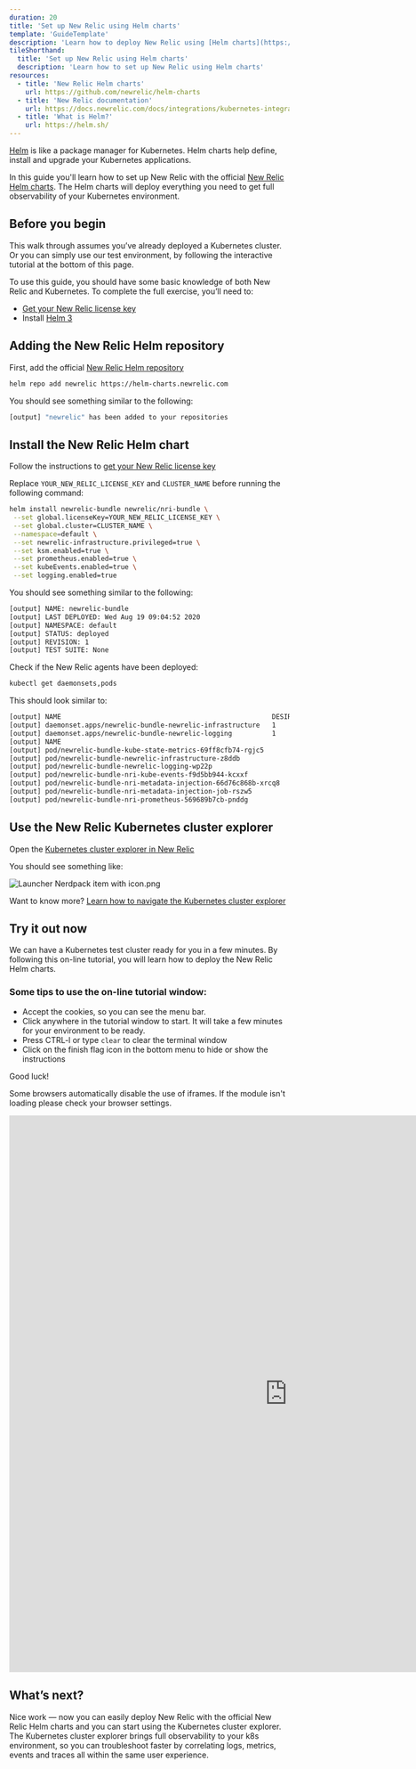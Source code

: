```yaml
---
duration: 20
title: 'Set up New Relic using Helm charts'
template: 'GuideTemplate'
description: 'Learn how to deploy New Relic using [Helm charts](https://github.com/newrelic/helm-charts).'
tileShorthand:
  title: 'Set up New Relic using Helm charts'
  description: 'Learn how to set up New Relic using Helm charts'
resources:
  - title: 'New Relic Helm charts'
    url: https://github.com/newrelic/helm-charts
  - title: 'New Relic documentation'
    url: https://docs.newrelic.com/docs/integrations/kubernetes-integration/installation/install-kubernetes-integration-using-helm
  - title: 'What is Helm?'
    url: https://helm.sh/
---
```


<Intro>

[Helm](https://helm.sh/) is like a package manager for Kubernetes. Helm charts help define, install and upgrade your Kubernetes applications.

In this guide you'll learn how to set up New Relic with the official [New Relic Helm charts](https://github.com/newrelic/helm-charts).
The Helm charts will deploy everything you need to get full observability of your Kubernetes environment.

</Intro>

## Before you begin

This walk through assumes you’ve already deployed a Kubernetes cluster. Or you can simply use our test environment, by following the interactive tutorial at the bottom of this page.

To use this guide, you should have some basic knowledge of both New Relic and Kubernetes. To complete the full exercise, you’ll need to:

- [Get your New Relic license key](https://docs.newrelic.com/docs/accounts/accounts-billing/account-setup/new-relic-license-key)
- Install [Helm 3](https://helm.sh/docs/intro/install/)

<Steps>
<Step>

## Adding the New Relic Helm repository

First, add the official [New Relic Helm repository](https://github.com/newrelic/helm-charts)

```bash
helm repo add newrelic https://helm-charts.newrelic.com
```

You should see something similar to the following:

```bash copyable=false
[output] "newrelic" has been added to your repositories
```

</Step>
<Step>

## Install the New Relic Helm chart

Follow the instructions to [get your New Relic license key](https://docs.newrelic.com/docs/accounts/accounts-billing/account-setup/new-relic-license-key)

Replace `YOUR_NEW_RELIC_LICENSE_KEY` and `CLUSTER_NAME` before running the following command:

```bash
helm install newrelic-bundle newrelic/nri-bundle \
 --set global.licenseKey=YOUR_NEW_RELIC_LICENSE_KEY \
 --set global.cluster=CLUSTER_NAME \
 --namespace=default \
 --set newrelic-infrastructure.privileged=true \
 --set ksm.enabled=true \
 --set prometheus.enabled=true \
 --set kubeEvents.enabled=true \
 --set logging.enabled=true
```

You should see something similar to the following:

```bash copyable=false
[output] NAME: newrelic-bundle
[output] LAST DEPLOYED: Wed Aug 19 09:04:52 2020
[output] NAMESPACE: default
[output] STATUS: deployed
[output] REVISION: 1
[output] TEST SUITE: None
```

Check if the New Relic agents have been deployed:

```bash
kubectl get daemonsets,pods
```

This should look similar to:

```bash copyable=false
[output] NAME                                                     DESIRED   CURRENT   READY   UP-TO-DATE   AVAILABLE   NODE SELECTOR   AGE
[output] daemonset.apps/newrelic-bundle-newrelic-infrastructure   1         1         1       1            1           <none>          2m53s
[output] daemonset.apps/newrelic-bundle-newrelic-logging          1         1         1       1            1           <none>          2m53s
[output] NAME                                                          READY   STATUS      RESTARTS   AGE
[output] pod/newrelic-bundle-kube-state-metrics-69ff8cfb74-rgjc5       1/1     Running     0          2m53s
[output] pod/newrelic-bundle-newrelic-infrastructure-z8ddb             1/1     Running     0          2m53s
[output] pod/newrelic-bundle-newrelic-logging-wp22p                    1/1     Running     0          2m53s
[output] pod/newrelic-bundle-nri-kube-events-f9d5bb944-kcxxf           2/2     Running     0          2m53s
[output] pod/newrelic-bundle-nri-metadata-injection-66d76c868b-xrcq8   1/1     Running     0          2m53s
[output] pod/newrelic-bundle-nri-metadata-injection-job-rszw5          0/1     Completed   0          2m53s
[output] pod/newrelic-bundle-nri-prometheus-569689b7cb-pnddg           1/1     Running     0          2m53s
```

</Step>
<Step>

## Use the New Relic Kubernetes cluster explorer

Open the [Kubernetes cluster explorer in New Relic](https://one.newrelic.com/launcher/k8s-cluster-explorer-nerdlet.cluster-explorer-launcher?pane=eyJuZXJkbGV0SWQiOiJrOHMtY2x1c3Rlci1leHBsb3Jlci1uZXJkbGV0Lms4cy1jbHVzdGVyLWxpc3QifQ==)

You should see something like:

![Launcher Nerdpack item with icon.png](../../images/kubernetes-helm-deployment/k8s-cluster-explorer.png)

Want to know more? [Learn how to navigate the Kubernetes cluster explorer](https://docs.newrelic.com/docs/integrations/kubernetes-integration/understand-use-data/kubernetes-cluster-explorer)

</Step>
</Steps>

## Try it out now

We can have a Kubernetes test cluster ready for you in a few minutes. By following this on-line tutorial, you will learn how to deploy the New Relic Helm charts.

### Some tips to use the on-line tutorial window:

- Accept the cookies, so you can see the menu bar.
- Click anywhere in the tutorial window to start. It will take a few minutes for your environment to be ready.
- Press CTRL-l or type `clear` to clear the terminal window
- Click on the finish flag icon in the bottom menu to hide or show the instructions

Good luck!

<Callout variant="important">

Some browsers automatically disable the use of iframes. If the module isn't loading
please check your browser settings.

</Callout>

<iframe
  title="Instruct K8s Helm Module"
  width="1000"
  height="1000"
  sandbox="allow-same-origin allow-scripts allow-popups allow-forms"
  src="https://play.instruqt.com/embed/newrelic/tracks/nr-k8s-helm?token=em_jmayburfxytzsh6m&show_challenges=true"
  style="border: 0;"
>
  <p>Your browser does not support iframes.</p>
</iframe>

## What’s next?

Nice work — now you can easily deploy New Relic with the official New Relic Helm charts and you can start using the Kubernetes cluster explorer.
The Kubernetes cluster explorer brings full observability to your k8s environment, so you can troubleshoot faster by correlating logs, metrics, events and traces all within the same user experience.
